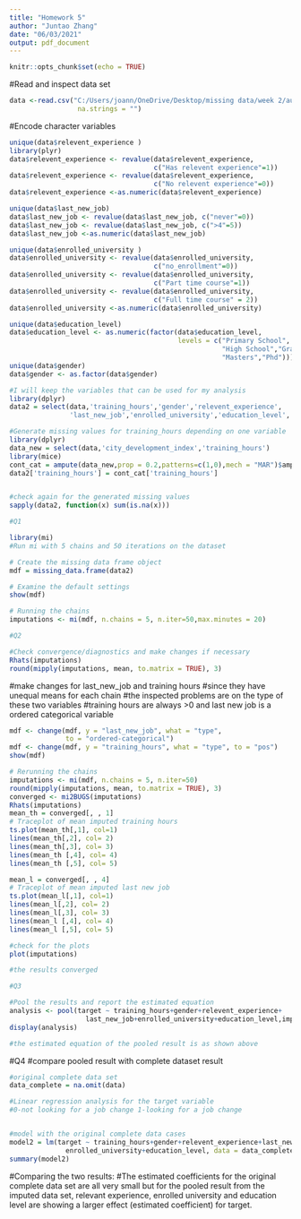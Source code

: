 ```yaml
---
title: "Homework 5"
author: "Juntao Zhang"
date: "06/03/2021"
output: pdf_document
---
```


```r
knitr::opts_chunk$set(echo = TRUE)
```

#Read and inspect data set
```r
data <-read.csv("C:/Users/joann/OneDrive/Desktop/missing data/week 2/aug_train.csv", 
                 na.strings = "")

```

#Encode character variables

```r
unique(data$relevent_experience )
library(plyr)
data$relevent_experience <- revalue(data$relevent_experience, 
                                    c("Has relevent experience"=1))
data$relevent_experience <- revalue(data$relevent_experience, 
                                    c("No relevent experience"=0))
data$relevent_experience <-as.numeric(data$relevent_experience)

unique(data$last_new_job)
data$last_new_job <- revalue(data$last_new_job, c("never"=0))
data$last_new_job <- revalue(data$last_new_job, c(">4"=5))
data$last_new_job <-as.numeric(data$last_new_job)

unique(data$enrolled_university )
data$enrolled_university <- revalue(data$enrolled_university, 
                                    c("no_enrollment"=0))
data$enrolled_university <- revalue(data$enrolled_university, 
                                    c("Part time course"=1))
data$enrolled_university <- revalue(data$enrolled_university,
                                    c("Full time course" = 2))
data$enrolled_university <-as.numeric(data$enrolled_university)

unique(data$education_level)
data$education_level <- as.numeric(factor(data$education_level, 
                                          levels = c("Primary School",
                                                     "High School","Graduate",
                                                     "Masters","Phd")))
unique(data$gender) 
data$gender <- as.factor(data$gender)

```

```r
#I will keep the variables that can be used for my analysis
library(dplyr)
data2 = select(data,'training_hours','gender','relevent_experience',
               'last_new_job','enrolled_university','education_level','target')

```


```r
#Generate missing values for training_hours depending on one variable
library(dplyr)
data_new = select(data,'city_development_index','training_hours')
library(mice)
cont_cat = ampute(data_new,prop = 0.2,patterns=c(1,0),mech = "MAR")$amp
data2['training_hours'] = cont_cat['training_hours']


#check again for the generated missing values
sapply(data2, function(x) sum(is.na(x)))
```


```r
#Q1

library(mi)
#Run mi with 5 chains and 50 iterations on the dataset

# Create the missing data frame object
mdf = missing_data.frame(data2)

# Examine the default settings
show(mdf)

# Running the chains
imputations <- mi(mdf, n.chains = 5, n.iter=50,max.minutes = 20)

```


```r
#Q2

#Check convergence/diagnostics and make changes if necessary
Rhats(imputations)
round(mipply(imputations, mean, to.matrix = TRUE), 3)

```

#make changes for last_new_job and training hours
#since they have unequal means for each chain 
#the inspected problems are on the type of these two variables
#training hours are always >0 and last new job is a ordered categorical variable
```r

mdf <- change(mdf, y = "last_new_job", what = "type", 
              to = "ordered-categorical")
mdf <- change(mdf, y = "training_hours", what = "type", to = "pos")
show(mdf)
```

```r

# Rerunning the chains
imputations <- mi(mdf, n.chains = 5, n.iter=50)
round(mipply(imputations, mean, to.matrix = TRUE), 3)
converged <- mi2BUGS(imputations)
Rhats(imputations)
mean_th = converged[, , 1]
# Traceplot of mean imputed training hours
ts.plot(mean_th[,1], col=1)
lines(mean_th[,2], col= 2)
lines(mean_th[,3], col= 3)
lines(mean_th [,4], col= 4)
lines(mean_th [,5], col= 5)

mean_l = converged[, , 4]
# Traceplot of mean imputed last new job
ts.plot(mean_l[,1], col=1)
lines(mean_l[,2], col= 2)
lines(mean_l[,3], col= 3)
lines(mean_l [,4], col= 4)
lines(mean_l [,5], col= 5)

#check for the plots 
plot(imputations)

#the results converged 

```

```r

#Q3

#Pool the results and report the estimated equation
analysis <- pool(target ~ training_hours+gender+relevent_experience+
                   last_new_job+enrolled_university+education_level,imputations)
display(analysis)

#the estimated equation of the pooled result is as shown above 

```

#Q4
#compare pooled result with complete dataset result

```r
#original complete data set
data_complete = na.omit(data)

#Linear regression analysis for the target variable
#0-not looking for a job change 1-looking for a job change


#model with the original complete data cases
model2 = lm(target ~ training_hours+gender+relevent_experience+last_new_job+
              enrolled_university+education_level, data = data_complete)
summary(model2)

```


#Comparing the two results:
#The estimated coefficients for the original complete data set are all very small but for the pooled result from the imputed data set, relevant experience, enrolled university and education level are showing a larger effect (estimated coefficient) for target. 
